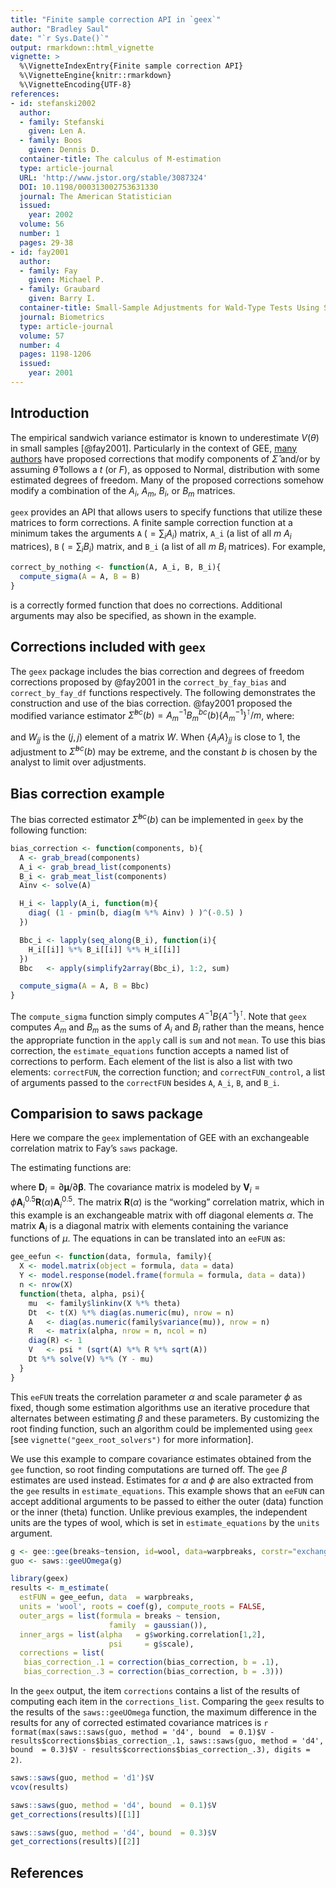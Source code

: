 ```yaml
---
title: "Finite sample correction API in `geex`"
author: "Bradley Saul"
date: "`r Sys.Date()`"
output: rmarkdown::html_vignette
vignette: >
  %\VignetteIndexEntry{Finite sample correction API}
  %\VignetteEngine{knitr::rmarkdown}
  %\VignetteEncoding{UTF-8}
references:
- id: stefanski2002
  author:
  - family: Stefanski
    given: Len A.  
  - family: Boos
    given: Dennis D.
  container-title: The calculus of M-estimation
  type: article-journal
  URL: 'http://www.jstor.org/stable/3087324'
  DOI: 10.1198/000313002753631330
  journal: The American Statistician
  issued:
    year: 2002 
  volume: 56
  number: 1
  pages: 29-38
- id: fay2001
  author:
  - family: Fay
    given: Michael P.
  - family: Graubard
    given: Barry I.
  container-title: Small-Sample Adjustments for Wald-Type Tests Using Sandwich Estimators
  journal: Biometrics
  type: article-journal
  volume: 57
  number: 4
  pages: 1198-1206
  issued:
    year: 2001
---
```


## Introduction

The empirical sandwich variance estimator is known to underestimate $V(\theta)$ in small samples [@fay2001]. Particularly in the context of GEE, [many authors](https://bsaul.github.io/geex/articles/articles/mestimation_bib.html) have proposed corrections that modify components of $\hat{\Sigma}$ and/or by assuming $\hat{\theta}$ follows a $t$ (or $F$), as opposed to Normal, distribution with some estimated degrees of freedom. Many of the proposed corrections somehow modify a combination of the $A_i$, $A_m$, $B_i$, or $B_m$ matrices. 

`geex` provides an API that allows users to specify functions that utilize these matrices to form corrections. A finite sample correction function at a minimum takes the arguments `A` ($= \sum_i A_i$) matrix, `A_i` (a list of all $m$ $A_i$ matrices), `B` ($= \sum_i B_i$) matrix, and `B_i` (a list of all $m$ $B_i$ matrices). For example,

```r
correct_by_nothing <- function(A, A_i, B, B_i){
  compute_sigma(A = A, B = B)
}
```

is a correctly formed function that does no corrections. Additional arguments may also be specified, as shown in the example. 

## Corrections included with `geex`

The `geex` package includes the bias correction and degrees of freedom corrections proposed by @fay2001 in the `correct_by_fay_bias` and `correct_by_fay_df` functions respectively. The following demonstrates the construction and use of the bias correction. @fay2001 proposed the modified variance estimator $\hat{\Sigma}^{bc}(b) = A_m^{-1} B_m^{bc}(b) \{A_m^{-1}\}^{\intercal}/m$, where:

\begin{equation}
\label{eq:bc}
B^{bc}_m(b) = \sum_{i = 1}^m H_i(b) B_i H_i(b)^{\intercal},
\end{equation}

\begin{equation}
\label{eq:H}
H_i(b) = \{1 - \min(b, \{A_i A\}_{jj}) \}^{-1/2},
\end{equation}

\noindent and $W_{jj}$ is the $(j, j)$ element of a matrix $W$. When $\{A_i A\}_{jj}$ is close to 1, the adjustment to $\hat{\Sigma}^{bc}(b)$ may be extreme, and the constant $b$ is chosen by the analyst to limit over adjustments. 

## Bias correction example

The bias corrected estimator $\hat{\Sigma}^{bc}(b)$ can be implemented in `geex` by the following function:

```r
bias_correction <- function(components, b){
  A <- grab_bread(components)
  A_i <- grab_bread_list(components)
  B_i <- grab_meat_list(components)
  Ainv <- solve(A)

  H_i <- lapply(A_i, function(m){
    diag( (1 - pmin(b, diag(m %*% Ainv) ) )^(-0.5) )
  })

  Bbc_i <- lapply(seq_along(B_i), function(i){
    H_i[[i]] %*% B_i[[i]] %*% H_i[[i]]
  })
  Bbc   <- apply(simplify2array(Bbc_i), 1:2, sum)

  compute_sigma(A = A, B = Bbc)
}
```

The `compute_sigma` function simply computes $A^{-1} B \{A^{-1}\}^{\intercal}$. Note that `geex` computes $A_m$ and $B_m$ as the sums of $A_i$ and $B_i$ rather than the means, hence the appropriate function in the `apply` call is `sum` and not `mean`. To use this bias correction, the `estimate_equations` function accepts a named list of corrections to perform. Each element of the list is also a list with two elements: `correctFUN`, the correction function; and `correctFUN_control`, a list of arguments passed to the `correctFUN` besides `A`, `A_i`, `B`, and `B_i`. 

## Comparision to saws package

Here we compare the `geex` implementation of GEE with an exchangeable correlation matrix to Fay's `saws` package. 

The estimating functions are:

\begin{equation}
\label{gee}
\sum_{i= 1}^m \psi(\mathbf{Y}_i, \mathbf{X}_i, \beta) = \sum_{i = 1}^m \mathbf{D}_i^{\intercal} \mathbf{V}_i^{-1} (\mathbf{Y}_i - \mathbf{\mu}(\beta)) = 0
\end{equation}

\noindent where $\mathbf{D}_i = \partial \mathbf{\mu}/\partial \mathbf{\beta}$. The covariance matrix is modeled by $\mathbf{V}_i = \phi \mathbf{A}_i^{0.5} \mathbf{R}(\alpha) \mathbf{A}_i^{0.5}$. The matrix $\mathbf{R}(\alpha)$ is the "working" correlation matrix, which in this example is an exchangeable matrix with off diagonal elements $\alpha$. The matrix $\mathbf{A}_i$ is a diagonal matrix with elements containing the variance functions of $\mu$. The equations in \eqref{gee} can be translated into an `eeFUN` as:

```r
gee_eefun <- function(data, formula, family){
  X <- model.matrix(object = formula, data = data)
  Y <- model.response(model.frame(formula = formula, data = data))
  n <- nrow(X)
  function(theta, alpha, psi){
    mu  <- family$linkinv(X %*% theta)
    Dt  <- t(X) %*% diag(as.numeric(mu), nrow = n)
    A   <- diag(as.numeric(family$variance(mu)), nrow = n)
    R   <- matrix(alpha, nrow = n, ncol = n)
    diag(R) <- 1
    V   <- psi * (sqrt(A) %*% R %*% sqrt(A))
    Dt %*% solve(V) %*% (Y - mu)
  }
}
```

This `eeFUN` treats the correlation parameter $\alpha$ and scale parameter $\phi$ as fixed, though some estimation algorithms use an iterative procedure that alternates between estimating $\beta$ and these parameters. By customizing the root finding function, such an algorithm could be implemented using `geex` [see `vignette("geex_root_solvers")` for more information]. 

We use this example to compare covariance estimates obtained from the `gee` function, so root finding computations are turned off. The `gee` $\beta$ estimates are used instead. Estimates for $\alpha$ and $\phi$ are also extracted from the `gee` results in `estimate_equations`. This example shows that an `eeFUN` can accept additional arguments to be passed to either the outer (data) function or the inner (theta) function. Unlike previous examples, the independent units are the types of wool, which is set in `estimate_equations` by the `units` argument. 

```r
g <- gee::gee(breaks~tension, id=wool, data=warpbreaks, corstr="exchangeable")
guo <- saws::geeUOmega(g)
```


```r
library(geex)
results <- m_estimate(
  estFUN = gee_eefun, data  = warpbreaks, 
  units = 'wool', roots = coef(g), compute_roots = FALSE,
  outer_args = list(formula = breaks ~ tension, 
                      family  = gaussian()),
  inner_args = list(alpha   = g$working.correlation[1,2], 
                      psi     = g$scale), 
  corrections = list(
   bias_correction_.1 = correction(bias_correction, b = .1),
   bias_correction_.3 = correction(bias_correction, b = .3))) 
```

In the `geex` output, the item `corrections` contains a list of the results of computing each item in the `corrections_list`. Comparing the `geex` results to the results of the `saws::geeUOmega` function, the maximum difference in the results for any of corrected estimated covariance matrices is `r format(max(saws::saws(guo, method = 'd4', bound  = 0.1)$V - results$corrections$bias_correction_.1, saws::saws(guo, method = 'd4', bound  = 0.3)$V - results$corrections$bias_correction_.3), digits = 2)`. 

```r
saws::saws(guo, method = 'd1')$V 
vcov(results)

saws::saws(guo, method = 'd4', bound  = 0.1)$V
get_corrections(results)[[1]]

saws::saws(guo, method = 'd4', bound  = 0.3)$V
get_corrections(results)[[2]]
```

## References
